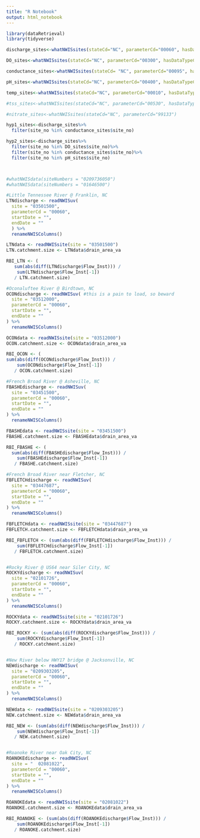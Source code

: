 ```yaml
---
title: "R Notebook"
output: html_notebook
---
```




```r
library(dataRetrieval)
library(tidyverse)

discharge_sites<-whatNWISsites(stateCd="NC", parameterCd="00060", hasDataTypeCd="iv")

DO_sites<-whatNWISsites(stateCd="NC", parameterCd="00300", hasDataTypeCd="iv")

conductance_sites<-whatNWISsites(stateCd= "NC", parameterCd="00095", hasDataTypeCd="iv")

pH_sites<-whatNWISsites(stateCd="NC", parameterCd="00400", hasDataTypeCd="iv")

temp_sites<-whatNWISsites(stateCd="NC", parameterCd="00010", hasDataTypeCd="iv")

#tss_sites<-whatNWISsites(stateCd="NC", parameterCd="00530", hasDataTypeCd="iv")

#nitrate_sites<-whatNWISsites(stateCd="NC", parameterCd="99133")

hyp1_sites<-discharge_sites%>%
  filter(site_no %in% conductance_sites$site_no)

hyp2_sites<-discharge_sites%>%
  filter(site_no %in% DO_sites$site_no)%>%
  filter(site_no %in% conductance_sites$site_no)%>%
  filter(site_no %in% pH_sites$site_no)



#whatNWISdata(siteNumbers = "0209736050")
#whatNWISdata(siteNumbers = "01646500")
```

```r
#Little Tennessee River @ Franklin, NC
LTNdischarge <- readNWISuv( 
  site = "03501500", 
  parameterCd = "00060",
  startDate = "", 
  endDate = ""
  ) %>% 
  renameNWISColumns()

LTNdata <- readNWISsite(site = "03501500")
LTN.catchment.size <- LTNdata$drain_area_va

RBI_LTN <- (
   sum(abs(diff(LTNdischarge$Flow_Inst))) / 
    sum(LTNdischarge$Flow_Inst[-1])
   / LTN.catchment.size)

#Oconaluftee River @ Birdtown, NC 
OCONdischarge <- readNWISuv( #this is a pain to load, so beward
  site = "03512000",
  parameterCd = "00060",
  startDate = "",
  endDate = ""
) %>%
  renameNWISColumns()

OCONdata <- readNWISsite(site = "03512000")
OCON.catchment.size <- OCONdata$drain_area_va

RBI_OCON <- (
sum(abs(diff(OCONdischarge$Flow_Inst))) /
    sum(OCONdischarge$Flow_Inst[-1])
   / OCON.catchment.size)

#French Broad River @ Asheville, NC
FBASHEdischarge <- readNWISuv(
  site = "03451500",
  parameterCd = "00060",
  startDate = "",
  endDate = ""
) %>%
  renameNWISColumns()

FBASHEdata <- readNWISsite(site = "03451500")
FBASHE.catchment.size <- FBASHEdata$drain_area_va

RBI_FBASHE <- (
  sum(abs(diff(FBASHEdischarge$Flow_Inst))) /
    sum(FBASHEdischarge$Flow_Inst[-1])
   / FBASHE.catchment.size)

#French Broad River near Fletcher, NC
FBFLETCHdischarge <- readNWISuv(
  site = "03447687",
  parameterCd = "00060",
  startDate = "",
  endDate = ""
) %>%
  renameNWISColumns()

FBFLETCHdata <- readNWISsite(site = "03447687")
FBFLETCH.catchment.size <- FBFLETCHdata$drain_area_va

RBI_FBFLETCH <- (sum(abs(diff(FBFLETCHdischarge$Flow_Inst))) /
    sum(FBFLETCHdischarge$Flow_Inst[-1])
   / FBFLETCH.catchment.size)


#Rocky River @ US64 near Siler City, NC
ROCKYdischarge <- readNWISuv(
  site = "02101726",
  parameterCd = "00060",
  startDate = "",
  endDate = ""
) %>%
  renameNWISColumns()

ROCKYdata <- readNWISsite(site = "02101726")
ROCKY.catchment.size <- ROCKYdata$drain_area_va

RBI_ROCKY <- (sum(abs(diff(ROCKYdischarge$Flow_Inst))) /
    sum(ROCKYdischarge$Flow_Inst[-1])
   / ROCKY.catchment.size)


#New River below HWY17 bridge @ Jacksonville, NC
NEWdischarge <- readNWISuv(
  site = "0209303205",
  parameterCd = "00060",
  startDate = "",
  endDate = ""
) %>%
  renameNWISColumns()

NEWdata <- readNWISsite(site = "0209303205")
NEW.catchment.size <- NEWdata$drain_area_va

RBI_NEW <- (sum(abs(diff(NEWdischarge$Flow_Inst))) /
    sum(NEWdischarge$Flow_Inst[-1])
   / NEW.catchment.size)


#Roanoke River near Oak City, NC
ROANOKEdischarge <- readNWISuv(
  site = "	02081022",
  parameterCd = "00060",
  startDate = "",
  endDate = ""
) %>%
  renameNWISColumns()

ROANOKEdata <- readNWISsite(site = "02081022")
ROANOKE.catchment.size <- ROANOKEdata$drain_area_va

RBI_ROANOKE <- (sum(abs(diff(ROANOKEdischarge$Flow_Inst))) /
    sum(ROANOKEdischarge$Flow_Inst[-1])
   / ROANOKE.catchment.size)
```




